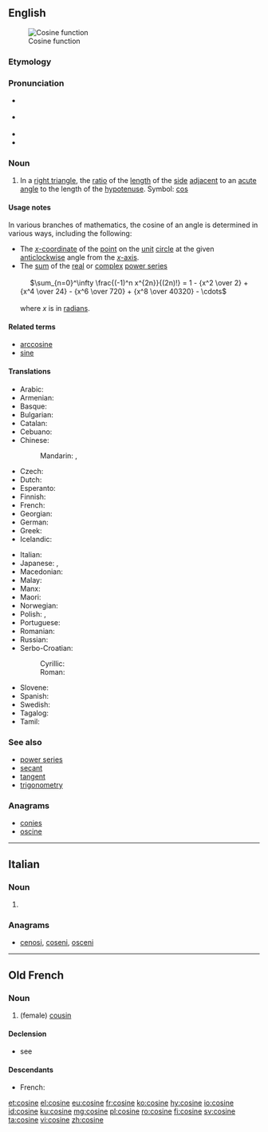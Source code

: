 ==English==
{{wikipedia}}
[[Image:Cosine.svg|thumb|Cosine function]]

===Etymology===
{{prefix|co|sine|lang=en}}

===Pronunciation===
* {{a|UK}} {{IPA|/ˈkəʊ.saɪn/|lang=en}}
* {{a|US}} {{IPA|/ˈkoʊ.saɪn/|lang=en}}
* {{audio|en-uk-cosign.ogg|Audio (UK)|lang=en}}
* {{homophones|lang=en|cosign}}

===Noun===
{{en-noun}}

# {{context|trigonometry|lang=en}} In a [[right triangle]], the [[ratio]] of the [[length]] of the [[side]] [[adjacent]] to an [[acute]] [[angle]] to the length of the [[hypotenuse]]. Symbol: [[cos]]
<!--These definitions are equivalent to the one above and so do not define different senses of the word.
# {{context|mathematics|lang=en}} The ''x'' [[coordinate]] of the [[point]] on the [[unit]] [[circle]] at the given [[anticlockwise]] angle from the ''x'' [[axis]].
# {{context|mathematics|lang=en}} The [[sum]] of the [[real]] or [[complex]] [[power series]]
:: <math>\sum_0^\infty{{(-1)^{n}}\over{(2n)!}}x^{2n}</math>
-->

====Usage notes====
In various branches of mathematics, the cosine of an angle is determined in various ways, including the following:
* The [[x-coordinate|''x''-coordinate]] of the [[point]] on the [[unit]] [[circle]] at the given [[anticlockwise]] angle from the [[x-axis|''x''-axis]].
* The [[sum]] of the [[real]] or [[complex]] [[power series]]<br><br>&nbsp;&nbsp;&nbsp;&nbsp;&nbsp;<math>\sum_{n=0}^\infty \frac{(-1)^n x^{2n}}{(2n)!} = 1 - {x^2 \over 2} + {x^4 \over 24} - {x^6 \over 720} + {x^8 \over 40320} - \cdots </math><br><br>where ''x'' is in [[radian]]s.

====Related terms====
* [[arccosine]]
* [[sine]]

====Translations====
{{trans-top|trigonometric function}}
* Arabic: {{t|ar|جيب تمام|m|tr=jayb tamaam}}
* Armenian: {{t|hy|կոսինուս}}
* Basque: {{t|eu|kosinu}}
* Bulgarian: {{t|bg|косинус|m}}
* Catalan: {{t|ca|cosinus|m}}
* Cebuano: {{t|ceb|kalidpa}}
* Chinese:
*: Mandarin: {{t|cmn|餘弦|sc=Hani}}, {{t+|cmn|余弦|tr=yúxián|sc=Hani}}
* Czech: {{t+|cs|kosinus|m}}
* Dutch: {{t+|nl|cosinus|m}}
* Esperanto: {{t|eo|kosinuso}}
* Finnish: {{t|fi|kosini}}
* French: {{t+|fr|cosinus|m}}
* Georgian: {{t|ka|კოსინუსი}}
* German: {{t+|de|Kosinus|m}}
* Greek: {{t+|el|συνημίτονο|n}}
* Icelandic: {{t|is|kósínus|m}}
{{trans-mid}}
* Italian: {{t+|it|coseno|m}}
* Japanese: {{t|ja|コサイン|tr=[[kosain]]}}, {{t|ja|余弦|tr=[[yogen]]}}
* Macedonian: {{t|mk|косинус|m|tr=kósinus}}
* Malay: {{t|ms|kosinus}}
* Manx: {{t|gv|co-heenys|m}}
* Maori: {{t|mi|whenu}}
* Norwegian: {{t|no|cosinus|m}}
* Polish: {{t+|pl|cosinus|m}}, {{t+|pl|kosinus}}
* Portuguese: {{t+|pt|co-seno|m}}
* Romanian: {{t+|ro|cosinus|n}}
* Russian: {{t+|ru|ко́синус|m}}
* Serbo-Croatian:
*: Cyrillic: {{t|sh|ко̀синус|m|sc=Cyrl}}
*: Roman: {{t|sh|kòsinus|m}}
* Slovene: {{t|sl|kòsínus|m}}
* Spanish: {{t|es|coseno|m}}
* Swedish: {{t+|sv|cosinus|c}}
* Tagalog: {{t|tl|kasinway}}
* Tamil: {{t|ta|துணைசெவ்வளை|tr=thuNaichchevvaLai}}
{{trans-bottom}}

===See also===
* [[power series]]
* [[secant]]
* [[tangent]]
* [[trigonometry]]

===Anagrams===
* [[conies#English|conies]]
* [[oscine#English|oscine]]

----

==Italian==

===Noun===
{{head|it|plural|g=f}}

# {{plural of|cosina|lang=it}}

===Anagrams===
* [[cenosi#Italian|cenosi]], [[coseni#Italian|coseni]], [[osceni#Italian|osceni]]

----

==Old French==

===Noun===
{{fro-noun|f}}

# (female) [[cousin]]

====Declension====
* see {{term|cosin|lang=fro}}

====Descendants====
* French: {{l|fr|cousine}}

[[et:cosine]]
[[el:cosine]]
[[eu:cosine]]
[[fr:cosine]]
[[ko:cosine]]
[[hy:cosine]]
[[io:cosine]]
[[id:cosine]]
[[ku:cosine]]
[[mg:cosine]]
[[pl:cosine]]
[[ro:cosine]]
[[fi:cosine]]
[[sv:cosine]]
[[ta:cosine]]
[[vi:cosine]]
[[zh:cosine]]